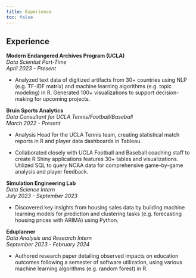 ```yaml
---
title: Experience
toc: false
---
```


## Experience

**Modern Endangered Archives Program (UCLA)**\
*Data Scientist Part-Time*\
*April 2023 - Present*

+ Analyzed text data of digitized artifacts from 30+ countries using NLP (e.g. TF-IDF matrix) and machine learning algorithms (e.g. topic modeling) in R. Generated 100+ visualizations to support decision-making for upcoming projects.\

**Bruin Sports Analytics**\
*Data Consultant for UCLA Tennis/Football/Baseball*\
*March 2022 - Present*

+ Analysis Head for the UCLA Tennis team, creating statistical match reports in R and player data dashboards in Tableau.

+ Collaborated closely with UCLA Football and Baseball coaching staff to create R Shiny applications features 30+ tables
and visualizations. Utilized SQL to query NCAA data for comprehensive game-by-game analysis and player feedback.\

**Simulation Engineering Lab**\
*Data Science Intern*\
*July 2023 - September 2023*

+ Discovered key insights from housing sales data by building machine learning models for prediction and clustering tasks (e.g. forecasting housing prices with ARIMA) using Python.\

**Eduplanner**\
*Data Analysis and Research Intern*\
*September 2023 - February 2024*

+ Authored research paper detailing observed impacts on education outcomes following a semester of software utilization, using various machine learning algorithms (e.g. random forest) in R.\